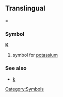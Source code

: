 ==Translingual===
===Symbol===
'''K'''
#{{chemistry}} symbol for [[potassium]]
===See also===
*[[k]]
[[Category:Symbols]]